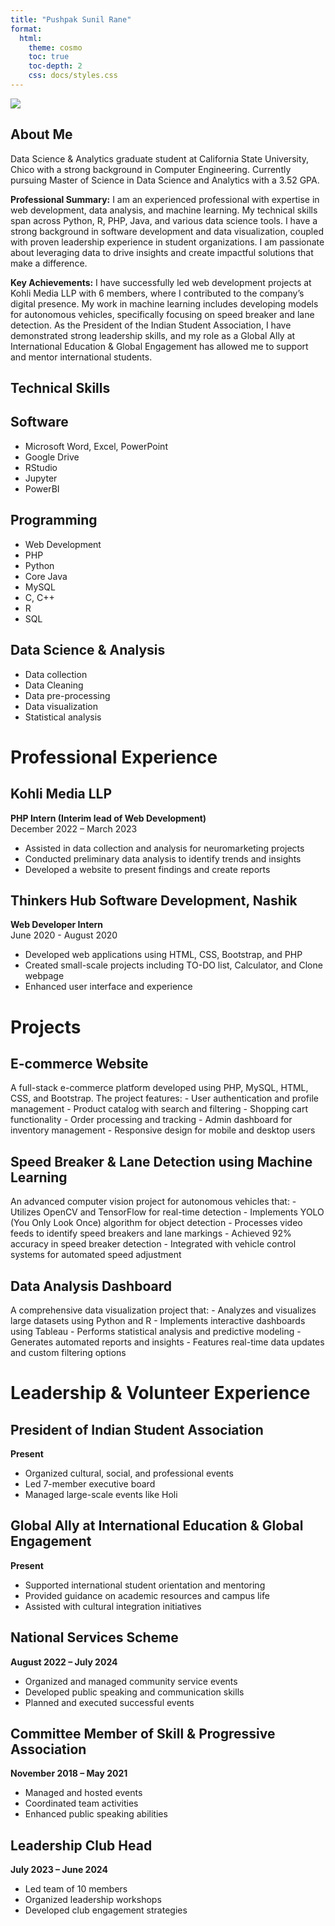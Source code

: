 ```yaml
---
title: "Pushpak Sunil Rane"
format: 
  html:
    theme: cosmo
    toc: true
    toc-depth: 2
    css: docs/styles.css
---
```


:::::: intro-container
:::: profile-section
![](profile.jpg)

::: contact-info
<a href="mailto:prane1@csuchico.edu" title="Email"><i class="fas fa-envelope"></i></a>
<a href="https://linkedin.com/in/pushpak-sunil-rane" title="LinkedIn"><i class="fab fa-linkedin"></i></a>
<a href="https://github.com/PushpakSunilRane" title="GitHub"><i class="fab fa-github"></i></a>
:::
::::

::: intro-text
# <i class="fas fa-user section-icon"></i> About Me

Data Science & Analytics graduate student at California State University, Chico with a strong background in Computer Engineering. Currently pursuing Master of Science in Data Science and Analytics with a 3.52 GPA.

**Professional Summary:** I am an experienced professional with expertise in web development, data analysis, and machine learning. My technical skills span across Python, R, PHP, Java, and various data science tools. I have a strong background in software development and data visualization, coupled with proven leadership experience in student organizations. I am passionate about leveraging data to drive insights and create impactful solutions that make a difference.

**Key Achievements:** I have successfully led web development projects at Kohli Media LLP with 6 members, where I contributed to the company's digital presence. My work in machine learning includes developing models for autonomous vehicles, specifically focusing on speed breaker and lane detection. As the President of the Indian Student Association, I have demonstrated strong leadership skills, and my role as a Global Ally at International Education & Global Engagement has allowed me to support and mentor international students.
:::
::::::

:::::: skills-section
# <i class="fas fa-tools section-icon"></i> Technical Skills

::: skill-category
## <i class="fas fa-desktop"></i> Software

- Microsoft Word, Excel, PowerPoint
- Google Drive
- RStudio
- Jupyter
- PowerBI
:::

::: skill-category
## <i class="fas fa-code"></i> Programming

- Web Development
- PHP
- Python
- Core Java
- MySQL
- C, C++
- R
- SQL
:::

::: skill-category
## <i class="fas fa-chart-bar"></i> Data Science & Analysis

- Data collection
- Data Cleaning
- Data pre-processing
- Data visualization
- Statistical analysis
:::
::::::

# <i class="fas fa-briefcase section-icon"></i> Professional Experience

::: experience-item
## <i class="fas fa-building"></i> Kohli Media LLP

**PHP Intern (Interim lead of Web Development)**\
December 2022 – March 2023

- Assisted in data collection and analysis for neuromarketing projects
- Conducted preliminary data analysis to identify trends and insights
- Developed a website to present findings and create reports
:::

::: experience-item
## <i class="fas fa-building"></i> Thinkers Hub Software Development, Nashik

**Web Developer Intern**\
June 2020 - August 2020

- Developed web applications using HTML, CSS, Bootstrap, and PHP
- Created small-scale projects including TO-DO list, Calculator, and Clone webpage
- Enhanced user interface and experience
:::

# <i class="fas fa-project-diagram section-icon"></i> Projects

::: project-item
## <i class="fas fa-shopping-cart"></i> E-commerce Website

A full-stack e-commerce platform developed using PHP, MySQL, HTML, CSS, and Bootstrap. The project features:
- User authentication and profile management
- Product catalog with search and filtering
- Shopping cart functionality
- Order processing and tracking
- Admin dashboard for inventory management
- Responsive design for mobile and desktop users
:::

::: project-item
## <i class="fas fa-car"></i> Speed Breaker & Lane Detection using Machine Learning

An advanced computer vision project for autonomous vehicles that:
- Utilizes OpenCV and TensorFlow for real-time detection
- Implements YOLO (You Only Look Once) algorithm for object detection
- Processes video feeds to identify speed breakers and lane markings
- Achieved 92% accuracy in speed breaker detection
- Integrated with vehicle control systems for automated speed adjustment
:::

::: project-item
## <i class="fas fa-chart-line"></i> Data Analysis Dashboard

A comprehensive data visualization project that:
- Analyzes and visualizes large datasets using Python and R
- Implements interactive dashboards using Tableau
- Performs statistical analysis and predictive modeling
- Generates automated reports and insights
- Features real-time data updates and custom filtering options
:::

# <i class="fas fa-users section-icon"></i> Leadership & Volunteer Experience

::: experience-item
## <i class="fas fa-user-tie"></i> President of Indian Student Association

**Present**

- Organized cultural, social, and professional events
- Led 7-member executive board
- Managed large-scale events like Holi
:::

::: experience-item
## <i class="fas fa-handshake"></i> Global Ally at International Education & Global Engagement

**Present**

- Supported international student orientation and mentoring
- Provided guidance on academic resources and campus life
- Assisted with cultural integration initiatives
:::

::: experience-item
## <i class="fas fa-hands-helping"></i> National Services Scheme

**August 2022 – July 2024**

- Organized and managed community service events
- Developed public speaking and communication skills
- Planned and executed successful events
:::

::: experience-item
## <i class="fas fa-users-cog"></i> Committee Member of Skill & Progressive Association

**November 2018 – May 2021**

- Managed and hosted events
- Coordinated team activities
- Enhanced public speaking abilities
:::

::: experience-item
## <i class="fas fa-user-shield"></i> Leadership Club Head

**July 2023 – June 2024**

- Led team of 10 members
- Organized leadership workshops
- Developed club engagement strategies
:::
